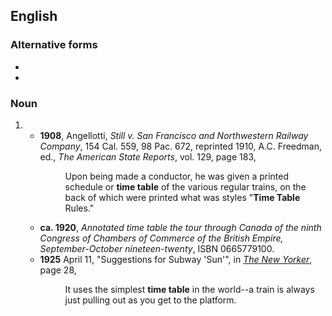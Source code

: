 {{also|timetable|time-table}}

==English==

===Alternative forms===
* {{l|en|time-table}}
* {{l|en|timetable}}

===Noun===
{{en-noun|s}}
# {{alternative spelling of|timetable|lang=en}}
#* '''1908''', Angellotti, ''Still v. San Francisco and Northwestern Railway Company'', 154 Cal. 559, 98 Pac. 672, reprinted 1910, A.C. Freedman, ed., ''The American State Reports'', vol. 129, page 183,
#*: Upon being made a conductor, he was given a printed schedule or '''time table''' of the various regular trains, on the back of which were printed what was styles "'''Time Table''' Rules."
#* '''ca. 1920''', ''Annotated time table the tour through Canada of the ninth Congress of Chambers of Commerce of the British Empire, September-October nineteen-twenty'', ISBN 0665779100.<!--This is according to WorldCat. I don't know how a ca. 1920 publication can have an ISBN.-->
#* '''1925''' April 11, "Suggestions for Subway 'Sun'", in ''[[w:The New Yorker|The New Yorker]]'', page 28,<!--confirmed on microfilm-->
#*: It uses the simplest '''time table''' in the world--a train is always just pulling out as you get to the platform.